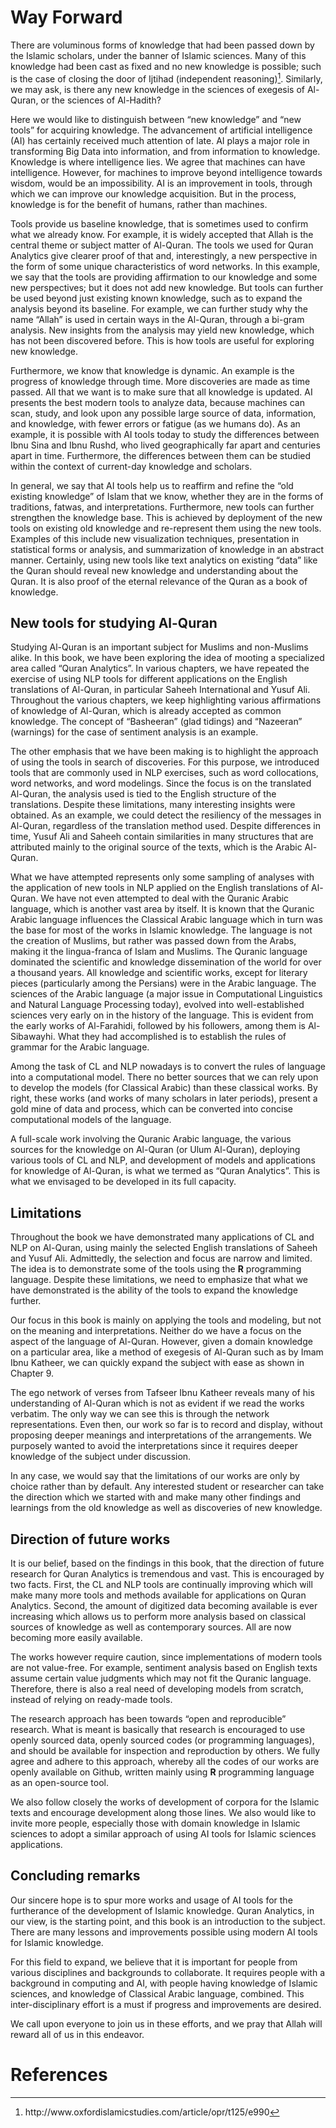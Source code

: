 # Way Forward {#way-forward}

There are voluminous forms of knowledge that had been passed down by the Islamic scholars, under the banner of Islamic sciences. Many of this knowledge had been cast as fixed and no new knowledge is possible; such is the case of closing the door of Ijtihad (independent reasoning)^[http://www.oxfordislamicstudies.com/article/opr/t125/e990]. Similarly, we may ask, is there any new knowledge in the sciences of exegesis of Al-Quran, or the sciences of Al-Hadith?

Here we would like to distinguish between "new knowledge" and "new tools" for acquiring knowledge. The advancement of artificial intelligence (AI) has certainly received much attention of late. AI plays a major role in transforming Big Data into information, and from information to knowledge. Knowledge is where intelligence lies. We agree that machines can have intelligence. However, for machines to improve beyond intelligence towards wisdom, would be an impossibility. AI is an improvement in tools, through which we can improve our knowledge acquisition. But in the process, knowledge is for the benefit of humans, rather than machines.

Tools provide us baseline knowledge, that is sometimes used to confirm what we already know. For example, it is widely accepted that Allah is the central theme or subject matter of Al-Quran. The tools we used for Quran Analytics give clearer proof of that and, interestingly, a new perspective in the form of some unique characteristics of word networks.  In this example, we say that the tools are providing affirmation to our knowledge and some new perspectives; but it does not add new knowledge. But tools can further be used beyond just existing known knowledge, such as to expand the analysis beyond its baseline. For example, we can further study why the name "Allah" is used in certain ways in the Al-Quran, through a bi-gram analysis. New insights from the analysis may yield new knowledge, which has not been discovered before. This is how tools are useful for exploring new knowledge.

Furthermore, we know that knowledge is dynamic. An example is the progress of knowledge through time. More discoveries are made as time passed. All that we want is to make sure that all knowledge is updated.  AI presents the best modern tools to analyze data, because machines can scan, study, and look upon any possible large source of data, information, and knowledge, with fewer errors or fatigue (as we humans do). As an example, it is possible with AI tools today to study the differences between Ibnu Sina and Ibnu Rushd, who lived geographically far apart and centuries apart in time. Furthermore, the differences between them can be studied within the context of current-day knowledge and scholars.

In general, we say that AI tools help us to reaffirm and refine the "old existing knowledge" of Islam that we know, whether they are in the forms of traditions, fatwas, and interpretations. Furthermore, new tools can further strengthen the knowledge base. This is achieved by deployment of the new tools on existing old knowledge and re-represent them using the new tools. Examples of this include new visualization techniques, presentation in statistical forms or analysis, and summarization of knowledge in an abstract manner. Certainly, using new tools like
text analytics on existing "data" like the Quran should reveal new knowledge and understanding about the Quran. It is also proof of the eternal relevance of the Quran as a book of knowledge.

## New tools for studying Al-Quran {-}

Studying Al-Quran is an important subject for Muslims and non-Muslims alike. In this book, we have been exploring the idea of mooting a specialized area called "Quran Analytics". In various chapters, we have repeated the exercise of using NLP tools for different applications on the English translations of Al-Quran, in particular Saheeh International and Yusuf Ali. Throughout the various chapters, we keep highlighting various affirmations of knowledge of Al-Quran, which is already accepted as common knowledge. The concept of "Basheeran" (glad tidings) and "Nazeeran" (warnings) for the case of sentiment analysis is an example.

The other emphasis that we have been making is to highlight the approach of using the tools in search of discoveries. For this purpose, we introduced tools that are commonly used in NLP exercises, such as word collocations, word networks, and word modelings. Since the focus is on the translated Al-Quran, the analysis used is tied to the English structure of the translations. Despite these limitations, many interesting insights were obtained. As an example, we could detect the resiliency of the messages in Al-Quran, regardless of the translation method used. Despite differences in time, Yusuf Ali and Saheeh contain similarities in many structures that are attributed mainly to the original source of the texts, which is the Arabic Al-Quran.

What we have attempted represents only some sampling of analyses with the application of new tools in NLP applied on the English translations of Al-Quran. We have not even attempted to deal with the Quranic Arabic language, which is another vast area by itself. It is known that the Quranic Arabic language influences the Classical Arabic language which in turn was the base for most of the works in Islamic knowledge. The language is not the creation of Muslims, but rather was passed down from the Arabs, making it the lingua-franca of Islam and Muslims. The Quranic language dominated the scientific and knowledge dissemination of the world for over a thousand years. All knowledge and scientific works, except for literary pieces (particularly among the Persians) were in the Arabic language. The sciences of the Arabic language (a major issue in Computational Linguistics and Natural Language Processing today), evolved into well-established sciences very early on in the history of the language. This is evident from the early works of Al-Farahidi, followed by his followers, among them is Al-Sibawayhi. What they had accomplished is to establish the rules of grammar for the Arabic language.

Among the task of CL and NLP nowadays is to convert the rules of language into a computational model. There no better sources that we can rely upon to develop the models (for Classical Arabic) than these classical works. By right, these works (and works of many scholars in later periods), present a gold mine of data and process, which can be converted into concise computational models of the language.

A full-scale work involving the Quranic Arabic language, the various sources for the knowledge on Al-Quran (or Ulum Al-Quran), deploying various tools of CL and NLP, and development of models and applications for knowledge of Al-Quran, is what we termed as "Quran Analytics". This is what we envisaged to be developed in its full capacity.

## Limitations {-}

Throughout the book we have demonstrated many applications of CL and NLP on Al-Quran, using mainly the selected English translations of Saheeh and Yusuf Ali. Admittedly, the selection and focus are narrow and limited. The idea is to demonstrate some of the tools using the __R__ programming language. Despite these limitations, we need to emphasize that what we have demonstrated is the ability of the tools to expand the knowledge further.

Our focus in this book is mainly on applying the tools and modeling, but not on the meaning and interpretations. Neither do we have a focus on the aspect of the language of Al-Quran. However, given a domain knowledge on a particular area, like a method of exegesis of Al-Quran such as by Imam Ibnu Katheer, we can quickly expand the subject with ease as shown in Chapter 9.

The ego network of verses from Tafseer Ibnu Katheer reveals many of his understanding of Al-Quran which is not as evident if we read the works verbatim. The only way we can see this is through the network representations. Even then, our work so far is to record and display, without proposing deeper meanings and interpretations of the arrangements. We purposely wanted to avoid the interpretations since it requires deeper knowledge of the subject under discussion.

In any case, we would say that the limitations of our works are only by choice rather than by default. Any interested student or researcher can take the direction which we started with and make many other findings and learnings from the old knowledge as well as discoveries of new knowledge.

## Direction of future works {-}

It is our belief, based on the findings in this book, that the direction of future research for Quran Analytics is tremendous and vast. This is encouraged by two facts. First, the CL and NLP tools are continually improving which will make many more tools and methods available for applications on Quran Analytics. Second, the amount of digitized data becoming available is ever increasing which allows us to perform more analysis based on classical sources of knowledge as well as contemporary sources. All are now becoming more easily available.

The works however require caution, since implementations of modern tools are not value-free. For example, sentiment analysis based on English texts assume certain value judgments which may not fit the Quranic language. Therefore, there is also a real need of developing models from scratch, instead of relying on ready-made tools.

The research approach has been towards "open and reproducible" research. What is meant is basically that research is encouraged to use openly sourced data, openly sourced codes (or programming languages), and should be available for inspection and reproduction by others. We fully agree and adhere to this approach, whereby all the codes of our works are openly available on Github, written mainly using __R__ programming language as an open-source tool.

We also follow closely the works of development of corpora for the Islamic texts and encourage development along those lines. We also would like to invite more people, especially those with domain knowledge in Islamic sciences to adopt a similar approach of using AI tools for Islamic sciences applications.

## Concluding remarks {-}

Our sincere hope is to spur more works and usage of AI tools for the furtherance of the development of Islamic knowledge. Quran Analytics, in our view, is the starting point, and this book is an introduction to the subject. There are many lessons and improvements possible using modern AI tools for Islamic knowledge. 

For this field to expand, we believe that it is important for people from various disciplines and backgrounds to collaborate. It requires people with a background in computing and AI, with people having knowledge of Islamic sciences, and knowledge of Classical Arabic language, combined. This inter-disciplinary effort is a must if progress and improvements are desired.

We call upon everyone to join us in these efforts, and we pray that Allah will reward all of us in this endeavor.


# References {-}



